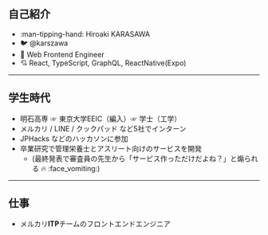 ## 自己紹介

- :man-tipping-hand: <span className="hs-8"></span> Hiroaki KARASAWA
- :bird: <span className="hs-8"></span> @karszawa
- :briefcase: <span className="hs-8"></span> Web Frontend Engineer
- :cupid: <span className="hs-8"></span> React, TypeScript, GraphQL, ReactNative(Expo)

<!-- LeonsansとかShapeDetectionAPIとかHoudiniとか入れたい -->

---

## 学生時代

- 明石高専 ☞ 東京大学EEIC（編入）☞ 学士（工学）
- メルカリ / LINE / クックパッド など5社でインターン
- JPHacks などのハッカソンに参加
- 卒業研究で管理栄養士とアスリート向けのサービスを開発
  - (最終発表で審査員の先生から「サービス作っただけだよね？」と煽られる :fire: :face_vomiting:)

---

## 仕事

- メルカリ**ITP**チームのフロントエンドエンジニア
